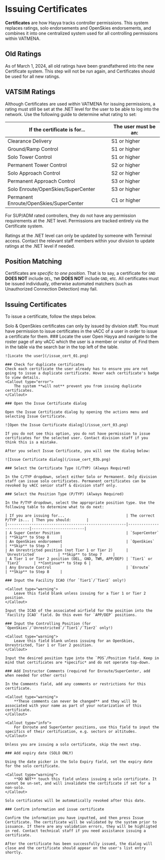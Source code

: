 
# Issuing Certificates

**Certificates** are how Hayya tracks controller permissions. This system replaces ratings, solo endorsements and OpenSkies endorsements, and combines it into one centralized system used for all controlling permissions within VATMENA.

## Old Ratings

As of March 1, 2024, all old ratings have been grandfathered into the new Certificate system. This step will not be run again, and Certificates should be used for all new ratings.

## VATSIM Ratings

Although Certificates are used *within* VATMENA for issuing permissions, a rating must still be set at the .NET level for the user to be able to log into the network. Use the following guide to determine what rating to set:

| If the certificate is for...            | The user must be an: |
|-----------------------------------------|----------------------|
| Clearance Delivery                      | S1 or higher         |
| Ground/Ramp Control                     | S1 or higher         |
| Solo Tower Control                      | S1 or higher         |
| Permanent Tower Control                 | S2 or higher         |
| Solo Approach Control                   | S2 or higher         |
| Permanent Approach Control              | S3 or higher         |
| Solo Enroute/OpenSkies/SuperCenter      | S3 or higher         |
| Permanent Enroute/OpenSkies/SuperCenter | C1 or higher         |

For SUP/ADM rated controllers, they do not have any permission requirements at the .NET level. Permissions are tracked entirely via the Certificate system.

<Callout type="info">
    Ratings at the .NET level can only be updated by someone with Terminal access. Contact the relevant staff members within your division to update ratings at the .NET level if needed.
</Callout>

## Position Matching

Certificates are *specific to one position.* That is to say, a certificate for `GND` **DOES NOT** include `DEL`, `TWR` **DOES NOT** include `GND`, etc. All certificates must be issued individually, otherwise automated matchers (such as Unauthorized Connection Detection) may fail.

## Issuing Certificates

To issue a certificate, follow the steps below.

<Callout type="warning">
    Solo & OpenSkies certificates can only by issued by division staff. You must have permission to issue certificates in the vACC of a user in order to issue a certificate for them.
</Callout>

<Steps>
    ### Locate the user
    Open Hayya and navigate to the roster page of any vACC which the user is a member or visitor of. Find them in the table via the search bar in the top left of the table.

    ![Locate the user](/issue_cert_01.png)

    ### Check for duplicate certificates
    Check each certificate the user already has to ensure you are not going to issue a duplicate certificate. Hover each certificate's badge to view details.
    <Callout type="error">
        The system **will not** prevent you from issuing duplicate certificates.
    </Callout>

    ### Open the Issue Certificate dialog

    Open the Issue Certificate dialog by opening the actions menu and selecting Issue Certificate.

    ![Open the Issue Certificate dialog](/issue_cert_03.png)

    If you do not see this option, you do not have permission to issue certificates for the selected user. Contact division staff if you think this is a mistake.

    After you select Issue Certificate, you will see the dialog below:

    ![Issue Certificate dialog](/issue_cert_03b.png)

    ### Select the Certificate Type (C/TYP) (Always Required)

    In the C/TYP dropdown, select either Solo or Permanent. Only division staff can issue solo certificates. Permanent certificates can be revoked by vACC senior staff & division staff only.

    ### Select the Position Type (P/TYP) (Always Required)

    In the P/TYP dropdown, select the appropriate position type. Use the following table to determine what to do next:

    | If you are issuing for...                            | The correct P/TYP is... | Then you should:       |
    |------------------------------------------------------|-------------------------|------------------------|
    | A Super Center Position                              | `SuperCenter`           | **Skip** to Step 8     |
    | An OpenSkies endorsement                             | `OpenSkies`             | **Skip** to Step 7     |
    | An Unrestricted position (not Tier 1 or Tier 2)      | `Unrestricted`          | **Skip** to Step 7     |
    | A Tier 1 or Tier 2 position (DEL, GND, TWR, APP/DEP) | `Tier1` or `Tier2`      | **Continue** to Step 6 |
    | Any Enroute Control                                  | `Enroute`               | **Skip** to Step 8     |

    ### Input the Facility ICAO (for `Tier1`/`Tier2` only!)

    <Callout type="warning">
        Leave this field blank unless issuing for a Tier 1 or Tier 2 position.
    </Callout>

    Input the ICAO of the associated airfield for the position into the `Facility ICAO` field. Do this even for `APP/DEP` positions.

    ### Input the Controlling Position (for `OpenSkies`/`Unrestricted`/`Tier1`/`Tier2` only!)

    <Callout type="warning">
        Leave this field blank unless issuing for an OpenSkies, Unrestricted, Tier 1 or Tier 2 position.
    </Callout>

    Input the desired position type into the `POS`/Position field. Keep in mind that certificates are *specific* and do not operate top-down.

    ### Add Instructor Comments (required for Enroute/SuperCenter, add when needed for other certs)

    In the Comments field, add any comments or restrictions for this certificate.

    <Callout type="warning">
        **These comments can never be changed** and they will be associated with your name as part of your notarization of this certificate.
    </Callout>

    <Callout type="info">
        For Enroute and SuperCenter positions, use this field to input the specifics of their certification, e.g. sectors or altitudes.
    </Callout>

    Unless you are issuing a solo certificate, skip the next step.

    ### Add expiry date (SOLO ONLY)

    Using the date picker in the Solo Expiry field, set the expiry date for the solo certificate.

    <Callout type="warning">
        **DO NOT** touch this field unless issuing a solo certificate. It cannot be un-set, and will invalidate the certificate if set for a non-solo.
    </Callout>

    Solo certificates will be automatically revoked after this date.

    ### Confirm information and issue certificate

    Confirm the information you have inputted, and then press Issue Certificate. The certificate will be validated by the system prior to issuance. If there are any validation errors, they will be highligted in red. Contact technical staff if you need assistance issuing a certificate.

    After the certificate has been successfully issued, the dialog will close and the certificate should appear on the user's list entry shortly.
</Steps>